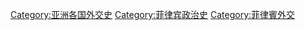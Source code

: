 [[Category:亚洲各国外交史|Category:亚洲各国外交史]]
[[Category:菲律宾政治史|Category:菲律宾政治史]]
[[Category:菲律賓外交|Category:菲律賓外交]]